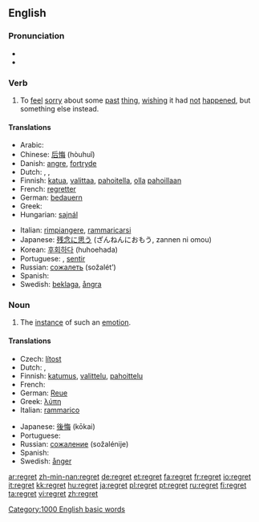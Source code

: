 ==English==
{{wikipedia}}
===Pronunciation===
* {{audio|en-us-regret.ogg|Audio (US)}}
* {{rhymes|ɛt}}

===Verb===
{{en-verb|regrett|ing}}

# To [[feel]] [[sorry]] about some [[past]] [[thing]], [[wish]]ing it had [[not]] [[happen]]ed, but something else instead.

====Translations====
{{trans-top|feel sorry about some past thing}}
*Arabic: {{ARchar|[[تندم على]]}} {{IPAchar|(tanáddama ʕāla)}}
*Chinese: [[后悔]] (hòuhuǐ)
*Danish: [[angre]], [[fortryde]]
*Dutch: {{t|nl|betreuren}}, {{t|nl|spijten}}, {{t|nl|berouwen}}
*Finnish: [[katua]], [[valittaa]], [[pahoitella]], [[olla]] [[paha|pahoillaan]]
*French: [[regretter]]
*German: [[bedauern]]
*Greek: {{t|el|μετανιώνω}}
*Hungarian: [[sajnál]]
{{trans-mid}}
*Italian: [[rimpiangere]], [[rammaricarsi]]
*Japanese: [[残念に思う]] (ざんねんにおもう, zannen ni omou)
*Korean: [[후회하다]] (huhoehada)
*Portuguese: {{t|pt|lamentar}}, [[sentir]]
*Russian: [[сожалеть]] (sožalét’)
*Spanish: {{t|es|lamentar}}
*Swedish: [[beklaga]], [[ångra]]
{{trans-bottom}}

===Noun===
{{en-noun}}

# The [[instance]] of such an [[emotion]].

====Translations====
{{trans-top|instance of such an emotion}}
*Czech: [[lítost]] {{f}}
*Dutch: {{t|nl|spijt|f}}, {{t|nl|berouw|n}}
*Finnish: [[katumus]], [[valittelu]], [[pahoittelu]]
*French: {{t|fr|regret|m}}
*German: [[Reue]] {{f}}
*Greek: [[λύπη]] {{f}}
*Italian: [[rammarico]] {{m}}
{{trans-mid}}
*Japanese: [[後悔]] (kōkai)
*Portuguese: {{t|pt|pesar|m}}
*Russian: [[сожаление]] (sožalénije) {{n}}
*Spanish: {{t|es|pesar|m}}
*Swedish: [[ånger]] {{c}}
{{trans-bottom}}

[[Category:1000 English basic words]]

[[ar:regret]]
[[zh-min-nan:regret]]
[[de:regret]]
[[et:regret]]
[[fa:regret]]
[[fr:regret]]
[[io:regret]]
[[it:regret]]
[[kk:regret]]
[[hu:regret]]
[[ja:regret]]
[[pl:regret]]
[[pt:regret]]
[[ru:regret]]
[[fi:regret]]
[[ta:regret]]
[[vi:regret]]
[[zh:regret]]